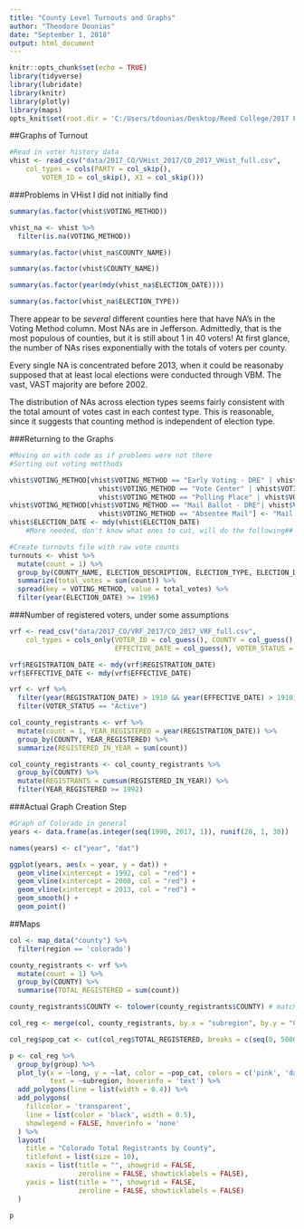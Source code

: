 ```yaml
---
title: "County Level Turnouts and Graphs"
author: "Theodore Dounias"
date: "September 1, 2018"
output: html_document
---
```


```r
knitr::opts_chunk$set(echo = TRUE)
library(tidyverse)
library(lubridate)
library(knitr)
library(plotly)
library(maps)
opts_knit$set(root.dir = 'C:/Users/tdounias/Desktop/Reed College/2017 Fall/MATH 243/Repos/Reed_Senior_Thesis/Data_and_results/')
```

##Graphs of Turnout
```r
#Read in voter history data
vhist <- read_csv("data/2017_CO/VHist_2017/CO_2017_VHist_full.csv", 
    col_types = cols(PARTY = col_skip(), 
        VOTER_ID = col_skip(), X1 = col_skip()))

```
   
###Problems in VHist I did not initially find
```r
summary(as.factor(vhist$VOTING_METHOD))

vhist_na <- vhist %>%
  filter(is.na(VOTING_METHOD))

summary(as.factor(vhist_na$COUNTY_NAME))

summary(as.factor(vhist$COUNTY_NAME))

summary(as.factor(year(mdy(vhist_na$ELECTION_DATE))))

summary(as.factor(vhist_na$ELECTION_TYPE))
```
There appear to be *several* different counties here that have NA's in the Voting Method column. Most NAs are in Jefferson. Admittedly, that is the most populous of counties, but it is still about 1 in 40 voters! At first glance, the number of NAs rises exponentially with the totals of voters per county.

Every single NA is concentrated before 2013, when it could be reasonaby supposed that at least local elections were conducted through VBM. The vast, VAST majority are before 2002. 

The distribution of NAs across election types seems fairly consistent with the total amount of votes cast in each contest type. This is reasonable, since it suggests that counting method is independent of election type. 

###Returning to the Graphs
```r
#Moving on with code as if problems were not there
#Sorting out voting metthods

vhist$VOTING_METHOD[vhist$VOTING_METHOD == "Early Voting - DRE" | vhist$VOTING_METHOD == "Early Voting" | 
                      vhist$VOTING_METHOD == "Vote Center" | vhist$VOTING_METHOD == "In Person - DRE" |
                      vhist$VOTING_METHOD == "Polling Place" | vhist$VOTING_METHOD == "Vote Center - DRE"] <- "In Person" 
vhist$VOTING_METHOD[vhist$VOTING_METHOD == "Mail Ballot - DRE"| vhist$VOTING_METHOD == "Absentee Carry" |
                      vhist$VOTING_METHOD == "Absentee Mail"] <- "Mail Ballot" 
vhist$ELECTION_DATE <- mdy(vhist$ELECTION_DATE)
    #More needed, don't know what ones to cut, will do the following##

#Create turnouts file with raw vote counts
turnouts <- vhist %>%
  mutate(count = 1) %>%
  group_by(COUNTY_NAME, ELECTION_DESCRIPTION, ELECTION_TYPE, ELECTION_DATE, VOTING_METHOD) %>%
  summarize(total_votes = sum(count)) %>%
  spread(key = VOTING_METHOD, value = total_votes) %>%
  filter(year(ELECTION_DATE) >= 1996)
```
     
###Number of registered voters, under some assumptions
```r
vrf <- read_csv("data/2017_CO/VRF_2017/CO_2017_VRF_full.csv", 
    col_types = cols_only(VOTER_ID = col_guess(), COUNTY = col_guess(), REGISTRATION_DATE = col_guess(), 
                          EFFECTIVE_DATE = col_guess(), VOTER_STATUS = col_guess(), PARTY = col_guess()))

vrf$REGISTRATION_DATE <- mdy(vrf$REGISTRATION_DATE)
vrf$EFFECTIVE_DATE <- mdy(vrf$EFFECTIVE_DATE)

vrf <- vrf %>%
  filter(year(REGISTRATION_DATE) > 1910 && year(EFFECTIVE_DATE) > 1910) %>%
  filter(VOTER_STATUS == "Active")

col_county_registrants <- vrf %>%
  mutate(count = 1, YEAR_REGISTERED = year(REGISTRATION_DATE)) %>%
  group_by(COUNTY, YEAR_REGISTERED) %>%
  summarize(REGISTERED_IN_YEAR = sum(count))

col_county_registrants <- col_county_registrants %>%
  group_by(COUNTY) %>%
  mutate(REGISTRANTS = cumsum(REGISTERED_IN_YEAR)) %>%
  filter(YEAR_REGISTERED >= 1992)
```
   
###Actual Graph Creation Step
```r
#Graph of Colorado in general
years <- data.frame(as.integer(seq(1990, 2017, 1)), runif(28, 1, 30))

names(years) <- c("year", "dat")

ggplot(years, aes(x = year, y = dat)) +
  geom_vline(xintercept = 1992, col = "red") +
  geom_vline(xintercept = 2008, col = "red") +
  geom_vline(xintercept = 2013, col = "red") +
  geom_smooth() +
  geom_point()
```


##Maps 
```r
col <- map_data("county") %>%
  filter(region == 'colorado')

county_registrants <- vrf %>%
  mutate(count = 1) %>%
  group_by(COUNTY) %>%
  summarise(TOTAL_REGISTERED = sum(count))

county_registrants$COUNTY <- tolower(county_registrants$COUNTY) # matching string

col_reg <- merge(col, county_registrants, by.x = "subregion", by.y = "COUNTY")

col_reg$pop_cat <- cut(col_reg$TOTAL_REGISTERED, breaks = c(seq(0, 500000, by = 100000)), labels=1:5)

p <- col_reg %>%
  group_by(group) %>%
  plot_ly(x = ~long, y = ~lat, color = ~pop_cat, colors = c('pink', 'dark red'),
          text = ~subregion, hoverinfo = 'text') %>%
  add_polygons(line = list(width = 0.4)) %>%
  add_polygons(
    fillcolor = 'transparent',
    line = list(color = 'black', width = 0.5),
    showlegend = FALSE, hoverinfo = 'none'
  ) %>%
  layout(
    title = "Colorado Total Registrants by County",
    titlefont = list(size = 10),
    xaxis = list(title = "", showgrid = FALSE,
                 zeroline = FALSE, showticklabels = FALSE),
    yaxis = list(title = "", showgrid = FALSE,
                 zeroline = FALSE, showticklabels = FALSE)
  )

p
```

